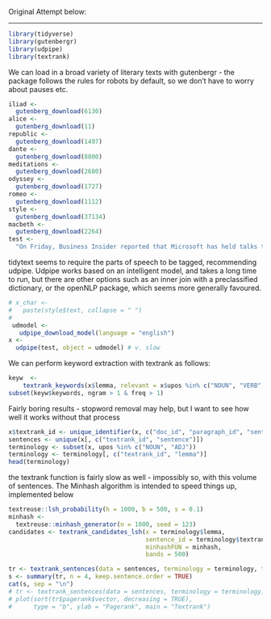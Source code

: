 Original Attempt below:

---

```{r eval=FALSE}
library(tidyverse)
library(gutenbergr)
library(udpipe)
library(textrank)
```

We can load in a broad variety of literary texts with gutenbergr - the package
follows the rules for robots by default, so we don't have to worry about pauses etc.
```{r input, eval=FALSE}
iliad <-
  gutenberg_download(6130)
alice <-
  gutenberg_download(11)
republic <-
  gutenberg_download(1497)
dante <-
  gutenberg_download(8800)
meditations <-
  gutenberg_download(2680)
odyssey <-
  gutenberg_download(1727)
romeo <-
  gutenberg_download(1112)
style <-
  gutenberg_download(37134)
macbeth <-
  gutenberg_download(2264)
test <-
  "On Friday, Business Insider reported that Microsoft has held talks to buy GitHub - a $2 billion startup that claims 24 million software developers as users. It's not immediately clear what will come of these talks. Microsoft declined to comment, but you can read the full Business Insider report here. While we wait for further word on the future of GitHub, one thing is very clear: It would make perfect sense for Microsoft to buy the startup. If the stars align, and GitHub is integrated intelligently into Microsoft's products, it could give the company a big edge against Amazon Web Services, the leading player in the fast-growing cloud market. Just to catch you up: GitHub is an online service that allows developers to host their software projects. From there, anyone from all over the world can download those projects and submit their own improvements. That functionality has made GitHub the center of the open source software. development world."
```

tidytext seems to require the parts of speech to be tagged, recommending udpipe.
Udpipe works based on an intelligent model, and takes a long time to run, but there
are other options such as an inner join with a preclassified dictionary, or the openNLP
package, which seems more generally favoured.
```{r udpipe, eval=FALSE}
# x_char <-
#   paste(style$text, collapse = " ")
# 
 udmodel <-
   udpipe_download_model(language = "english")
x <-
  udpipe(test, object = udmodel) # v. slow
```

We can perform keyword extraction with textrank as follows:

```{r keyword extraction, eval=FALSE}
keyw  <-
    textrank_keywords(x$lemma, relevant = x$upos %in% c("NOUN", "VERB", "ADJ"))
subset(keyw$keywords, ngram > 1 & freq > 1)
```

Fairly boring results - stopword removal may help, but I want to see how well it
works without that process

```{r define sentences, eval=FALSE}
x$textrank_id <- unique_identifier(x, c("doc_id", "paragraph_id", "sentence_id"))
sentences <- unique(x[, c("textrank_id", "sentence")])
terminology <- subset(x, upos %in% c("NOUN", "ADJ"))
terminology <- terminology[, c("textrank_id", "lemma")]
head(terminology)
```

the textrank function is fairly slow as well - impossibly so, with this volume of sentences.
The Minhash algorithm is intended to speed things up, implemented below

```{r applying textrank_sentences, eval=FALSE}
textreuse::lsh_probability(h = 1000, b = 500, s = 0.1)
minhash <-
  textreuse::minhash_generator(n = 1000, seed = 123)
candidates <- textrank_candidates_lsh(x = terminology$lemma, 
                                      sentence_id = terminology$textrank_id,
                                      minhashFUN = minhash, 
                                      bands = 500)
```

```{r eval=FALSE}
tr <- textrank_sentences(data = sentences, terminology = terminology, textrank_candidates = candidates)
s <- summary(tr, n = 4, keep.sentence.order = TRUE)
cat(s, sep = "\n")
# tr <- textrank_sentences(data = sentences, terminology = terminology)
# plot(sort(tr$pagerank$vector, decreasing = TRUE), 
#      type = "b", ylab = "Pagerank", main = "Textrank")
```

